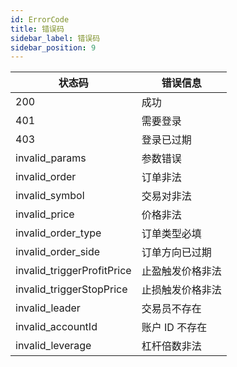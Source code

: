 ```yaml
---
id: ErrorCode
title: 错误码
sidebar_label: 错误码
sidebar_position: 9
---
```


| 状态码                      | 错误信息               |
| -------------------------- | --------------------- |
| 200                        | 成功                  |
| 401                        | 需要登录              |
| 403                        | 登录已过期            |
| invalid_params             | 参数错误              |
| invalid_order              | 订单非法              |
| invalid_symbol             | 交易对非法            |
| invalid_price              | 价格非法              |
| invalid_order_type         | 订单类型必填          |
| invalid_order_side         | 订单方向已过期        |
| invalid_triggerProfitPrice | 止盈触发价格非法      |
| invalid_triggerStopPrice   | 止损触发价格非法      |
| invalid_leader             | 交易员不存在          |
| invalid_accountId          | 账户 ID 不存在        |
| invalid_leverage           | 杠杆倍数非法          |